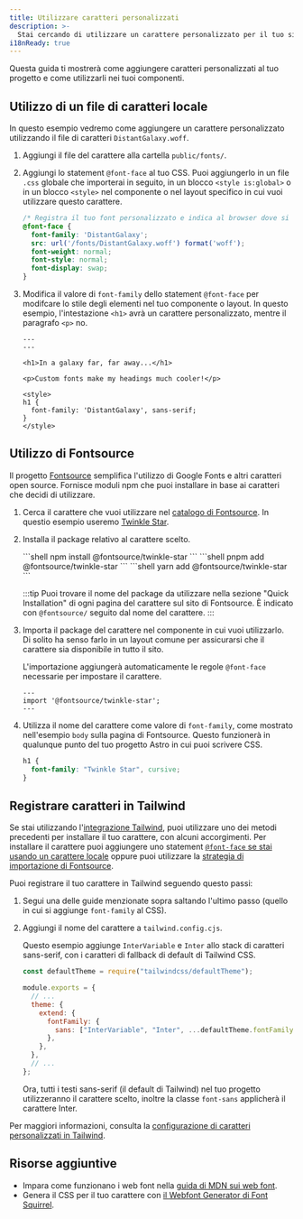 ```yaml
---
title: Utilizzare caratteri personalizzati
description: >-
  Stai cercando di utilizzare un carattere personalizzato per il tuo sito Astro? Utilizza Google Fonts con Fontsource o aggiungi un carattere personalizzato da un file locale.
i18nReady: true
---
```



Questa guida ti mostrerà come aggiungere caratteri personalizzati al tuo progetto e come utilizzarli nei tuoi componenti.

## Utilizzo di un file di caratteri locale

In questo esempio vedremo come aggiungere un carattere personalizzato utilizzando il file di caratteri `DistantGalaxy.woff`.

1. Aggiungi il file del carattere alla cartella `public/fonts/`.
2. Aggiungi lo statement `@font-face` al tuo CSS. Puoi aggiungerlo in un file `.css` globale che importerai in seguito, in un blocco `<style is:global>` o in un blocco `<style>` nel componente o nel layout specifico in cui vuoi utilizzare questo carattere.

    ```css
    /* Registra il tuo font personalizzato e indica al browser dove si trova. */
    @font-face {
      font-family: 'DistantGalaxy';
      src: url('/fonts/DistantGalaxy.woff') format('woff');
      font-weight: normal;
      font-style: normal;
      font-display: swap;
    }
    ```

3. Modifica il valore di `font-family` dello statement `@font-face` per modifcare lo stile degli elementi nel tuo componente o layout. In questo esempio, l'intestazione `<h1>` avrà un carattere personalizzato, mentre il paragrafo `<p>` no.

    ```astro title="src/pages/example.astro" {9-11}
    ---
    ---

    <h1>In a galaxy far, far away...</h1>

    <p>Custom fonts make my headings much cooler!</p>

    <style>
    h1 {
      font-family: 'DistantGalaxy', sans-serif;
    }
    </style>
    ```

## Utilizzo di Fontsource

Il progetto [Fontsource](https://fontsource.org/) semplifica l'utilizzo di Google Fonts e altri caratteri open source. Fornisce moduli npm che puoi installare in base ai caratteri che decidi di utilizzare.

1. Cerca il carattere che vuoi utilizzare nel [catalogo di Fontsource](https://fontsource.org/). In questio esempio useremo [Twinkle Star](https://fontsource.org/fonts/twinkle-star).
2. Installa il package relativo al carattere scelto.

    <PackageManagerTabs>
      <Fragment slot="npm">
      ```shell
      npm install @fontsource/twinkle-star
      ```
      </Fragment>
      <Fragment slot="pnpm">
      ```shell
      pnpm add @fontsource/twinkle-star
      ```
      </Fragment>
      <Fragment slot="yarn">
      ```shell
      yarn add @fontsource/twinkle-star
      ```
      </Fragment>
    </PackageManagerTabs>

    :::tip
    Puoi trovare il nome del package da utilizzare nella sezione "Quick Installation" di ogni pagina del carattere sul sito di Fontsource. È indicato con `@fontsource/` seguito dal nome del carattere.
    :::

3. Importa il package del carattere nel componente in cui vuoi utilizzarlo. Di solito ha senso farlo in un layout comune per assicurarsi che il carattere sia disponibile in tutto il sito.

    L'importazione aggiungerà automaticamente le regole `@font-face` necessarie per impostare il carattere.

    ```astro title="src/layouts/BaseLayout.astro"
    ---
    import '@fontsource/twinkle-star';
    ---
    ```

4. Utilizza il nome del carattere come valore di `font-family`, come mostrato nell'esempio `body` sulla pagina di Fontsource. Questo funzionerà in qualunque punto del tuo progetto Astro in cui puoi scrivere CSS.

    ```css
    h1 {
      font-family: "Twinkle Star", cursive;
    }
    ```

## Registrare caratteri in Tailwind

Se stai utilizzando l'[integrazione Tailwind](/it/guides/integrations-guide/tailwind/), puoi utilizzare uno dei metodi precedenti per installare il tuo carattere, con alcuni accorgimenti. Per installare il carattere puoi aggiungere uno statement [`@font-face` se stai usando un carattere locale](#using-a-local-font-file) oppure puoi utilizzare la [strategia di importazione di Fontsource](#using-fontsource).

Puoi registrare il tuo carattere in Tailwind seguendo questo passi:

1. Segui una delle guide menzionate sopra saltando l'ultimo passo (quello in cui si aggiunge `font-family` al CSS).
2. Aggiungi il nome del carattere a `tailwind.config.cjs`.

    Questo esempio aggiunge `InterVariable` e `Inter` allo stack di caratteri sans-serif, con i caratteri di fallback di default di Tailwind CSS.

    ```js title="tailwind.config.cjs" ins={1,7-9}
    const defaultTheme = require("tailwindcss/defaultTheme");

    module.exports = {
      // ...
      theme: {
        extend: {
          fontFamily: {
            sans: ["InterVariable", "Inter", ...defaultTheme.fontFamily.sans],
          },
        },
      },
      // ...
    };
    ```

    Ora, tutti i testi sans-serif (il default di Tailwind) nel tuo progetto utilizzeranno il carattere scelto, inoltre la classe `font-sans` applicherà il carattere Inter.

Per maggiori informazioni, consulta la [configurazione di caratteri personalizzati in Tailwind](https://tailwindcss.com/docs/font-family#font-families).

## Risorse aggiuntive

- Impara come funzionano i web font nella [guida di MDN sui web font](https://developer.mozilla.org/en-US/docs/Learn/CSS/Styling_text/Web_fonts).
- Genera il CSS per il tuo carattere con [il Webfont Generator di Font Squirrel](https://www.fontsquirrel.com/tools/webfont-generator).